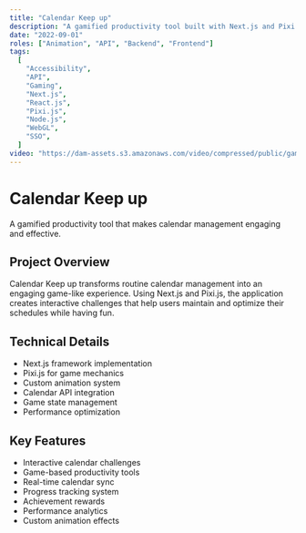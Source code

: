 ```yaml
---
title: "Calendar Keep up"
description: "A gamified productivity tool built with Next.js and Pixi.js, helping users manage their calendars more effectively through interactive challenges."
date: "2022-09-01"
roles: ["Animation", "API", "Backend", "Frontend"]
tags:
  [
    "Accessibility",
    "API",
    "Gaming",
    "Next.js",
    "React.js",
    "Pixi.js",
    "Node.js",
    "WebGL",
    "SSO",
  ]
video: "https://dam-assets.s3.amazonaws.com/video/compressed/public/games-02.mp4"
---
```


# Calendar Keep up

A gamified productivity tool that makes calendar management engaging and effective.

## Project Overview

Calendar Keep up transforms routine calendar management into an engaging game-like experience. Using Next.js and Pixi.js, the application creates interactive challenges that help users maintain and optimize their schedules while having fun.

## Technical Details

- Next.js framework implementation
- Pixi.js for game mechanics
- Custom animation system
- Calendar API integration
- Game state management
- Performance optimization

## Key Features

- Interactive calendar challenges
- Game-based productivity tools
- Real-time calendar sync
- Progress tracking system
- Achievement rewards
- Performance analytics
- Custom animation effects
